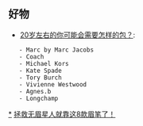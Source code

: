 == 好物 ==

* [[https://mp.weixin.qq.com/s?__biz=MjM5MTM5MTAyMA==&mid=401893210&idx=1&sn=b3631d000386205c6fb2ebbcd3a64390&scene=1&srcid=0128uwtUXLTYhDg54rsemANW&key=710a5d99946419d9b7206d38bb9ca8c3838b5e21496f1b14371915a2b22829b1ce7bbfc70563a6aef4d373ac7f0a0896&ascene=0&uin=MTc1ODY2NjM1&devicetype=iMac+MacBookPro11%2C2+OSX+OSX+10.10.5+build(14F27)&version=11020201&pass_ticket=K3pmLu%2Bc7%2Fm4EXpUhlAIv3IRZjMXLOQZATryh082nsE%3D| 20岁左右的你可能会需要怎样的包？]]:
	- Marc by Marc Jacobs
	- Coach
	- Michael Kors
	- Kate Spade
	- Tory Burch
	- Vivienne Westwood
	- Agnes.b
	- Longchamp
[[*]] [[https://mp.weixin.qq.com/s?__biz=MjM5MDQ1ODk5NA==&mid=401802644&idx=1&sn=e94f3f55a77f7567822a92d9cfca9077&scene=1&srcid=0128h4d6BQshg0Oq9x9T51fg&key=710a5d99946419d9868647618343ccea7959ddaca968d403e7d32c69386f0a0c928e44b868168927ef21ddd15a90466b&ascene=0&uin=MTc1ODY2NjM1&devicetype=iMac+MacBookPro11%2C2+OSX+OSX+10.10.5+build(14F27)&version=11020201&pass_ticket=K3pmLu%2Bc7%2Fm4EXpUhlAIv3IRZjMXLOQZATryh082nsE%3D| 拯救无眉星人就靠这8款眉笔了！]]
